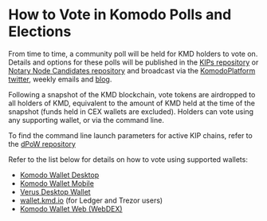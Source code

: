 
# How to Vote in Komodo Polls and Elections

From time to time, a community poll will be held for KMD holders to vote on. Details and options for these polls will be published in the [KIPs repository](https://github.com/KomodoPlatform/kips) or [Notary Node Candidates repository](https://github.com/KomodoPlatform/notaryNodes) and broadcast via the [KomodoPlatform twitter](https://twitter.com/KomodoPlatform), weekly emails and [blog](https://komodoplatform.com/en/blog/).

Following a snapshot of the KMD blockchain, vote tokens are airdropped to all holders of KMD, equivalent to the amount of KMD held at the time of the snapshot (funds held in CEX wallets are excluded). Holders can vote using any supporting wallet, or via the command line.

To find the command line launch parameters for active KIP chains, refer to the [dPoW repository](https://github.com/KomodoPlatform/dPoW/blob/master/iguana/assetchains.old)

Refer to the list below for details on how to vote using supported wallets:

*   [Komodo Wallet Desktop](/voting-guides/vote-with-komodo-wallet-desktop/)
*   [Komodo Wallet Mobile](/voting-guides/vote-with-komodo-wallet-mobile/)
*   [Verus Desktop Wallet](/voting-guides/vote-on-verus-desktop-wallet/)
*   [wallet.kmd.io](/voting-guides/vote-with-hardware-wallet/) \(for Ledger and Trezor users\)
*   [Komodo Wallet Web (WebDEX)](/voting-guides/vote-with-komodo-wallet-web/)